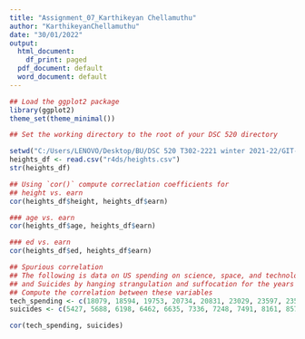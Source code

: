 ---
title: "Assignment_07_Karthikeyan Chellamuthu"
author: "KarthikeyanChellamuthu"
date: "30/01/2022"
output:
  html_document:
    df_print: paged
  pdf_document: default
  word_document: default
---

```{r}
## Load the ggplot2 package
library(ggplot2)
theme_set(theme_minimal())
```

```{r}
## Set the working directory to the root of your DSC 520 directory

setwd("C:/Users/LENOVO/Desktop/BU/DSC 520 T302-2221 winter 2021-22/GIT-Hub/dsc520-master/data")
heights_df <- read.csv("r4ds/heights.csv")
str(heights_df)

```
```{r}
## Using `cor()` compute correclation coefficients for
## height vs. earn
cor(heights_df$height, heights_df$earn)
```
```{r}
### age vs. earn
cor(heights_df$age, heights_df$earn)
```

```{r}
### ed vs. earn
cor(heights_df$ed, heights_df$earn)
```

```{r}
## Spurious correlation
## The following is data on US spending on science, space, and technology in millions of today's dollars
## and Suicides by hanging strangulation and suffocation for the years 1999 to 2009
## Compute the correlation between these variables
tech_spending <- c(18079, 18594, 19753, 20734, 20831, 23029, 23597, 23584, 25525, 27731, 29449)
suicides <- c(5427, 5688, 6198, 6462, 6635, 7336, 7248, 7491, 8161, 8578, 9000)
```

```{r}
cor(tech_spending, suicides)
```   

